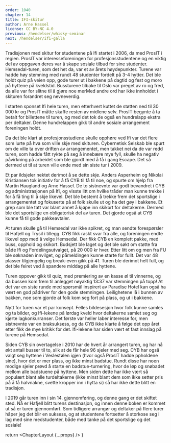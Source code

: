 ```yaml
---
order: 1040
chapter: 14
title: IFI-skitur
author: Arne Hassel
license: CC BY-NC 4.0
previous: /hendelser/whisky-seminar
next: /hendelser/ifi-galla
---
```



<p>
  Tradisjonen med skitur for studentene på Ifi startet i 2006, da med ProsIT i regien. ProsIT var interesseforeningen
  for profesjonsstudentene og en viktig del av oppgaven deres var å skape sosiale tilbud for sine studenter.
  Hemsedal-turen, som det het da, var et av årets høydepunkter. Turene var hadde høy stemning med rundt 48 studenter
  fordelt på 3-4 hytter. Det ble holdt quiz på veien opp, gode turer ut i bakkene på dagtid og fest og moro på hyttene
  på kveldstid. Bussturene tilbake til Oslo var preget av ro og fred, da alle var for slitne til å gjøre noe
  mer<Footnote>Med andre ord har ikke innholdet i skituren forandret seg nevneverdig</Footnote>.
</p>

I starten sponset Ifi hele turen, men etterhvert kuttet de støtten ned til 30 000 kr og ProsIT måtte skaffe resten
av midlene selv. ProsIT begynte å ta betalt for billettene til turen, og med det tok de også en hundrelapp ekstra
per deltaker. Denne hundrelappen gikk til andre sosiale arrangement foreningen holdt.

Da det ble klart at profesjonsstudiene skulle opphøre ved Ifi var det flere som lurte på hva som ville skje med
skituren. Cybernetisk Selskab ble spurt om de ville ta over driften av arrangementet, men takket nei da de var
redd turen, som hadde fått rykte på seg å innebære mye fyll, skulle ha negativ påvirkning på arbeidet som ble
gjordt med å få i gang Escape. Det så dermed ut til at turen ville ende med sin siste tur i 2009.

Et par ildsjeler nektet derimot å se dette skje. Anders Asperheim og Nikolai Kristiansen tok initiativ for å få
CYB til få til noe, og spurte om hjelp fra Martin Haugland og Arne Hassel. De to sistnevnte var godt bevandret i
CYB og administrasjonen på Ifi, og visste litt om hvilke tråder man kunne trekke i for å få ting til å skje
likevel. Det ble bestemt å trekke frem det sportslige i arrangementet og fokuserte på at folk skulle ut og
ha det gøy i bakkene. Et grep som ble tatt var blant annet å kjøpe inn skikort for deltakerne. Dermed ble det
sportslige en obligatorisk del av turen. Det gjorde også at CYB kunne få til gode pakkeavtaler.

At turen skulle gå til Hemsedal var ikke spikret, og man sendte forespørsler til Hafjell og Trysil i tillegg.
CYB fikk raskt svar fra alle, og foreningen endte likevel opp med å velge Hemsedal. Der fikk CYB en komplett
pakke, med buss, opphold og skikort. Budsjett ble laget og det ble søkt om støtte fra både Ifi og
Fordelingsutvalget, på 20 000 kr hver. Etter litt om og men fra FU ble søknaden innvilget, og påmeldingen
kunne starte for fullt. Det var 48 plasser tilgjengelig og break-even gikk på 41. Turen ble derimot helt
full, og det ble feiret ved å spandere middag på alle hyttene.

Turen oppover gikk til quiz, med premiering av en kasse øl til vinnerne, og da bussen kom frem til anlegget
nøyaktig 13:37 var stemningen på topp! At det var en siste runde med spørsmål inspirert av Paradise Hotel
kan også ha vært en god pådriver for den gode stemningen. Leilighetene lå i bunnen av bakken, noe som gjorde
at folk kom seg fort på plass, og ut i bakkene.

Nytt for turen var et par konsept. Felles bildesesjon hvor folk kunne samles og ta bilder, og Ifi-lekene på
lørdag kveld hvor deltakerne samlet seg og kjørte lagkonkurranser. Det første var heller laber interesse for,
men sistnevnte var en braksuksess, og da CYB ikke klarte å følge det opp året etter fikk de mye kritikk for det.
Ifi-lekene har siden vært et fast innslag på turene på Hemsedal.

Siden CYB sin overtagelse i 2010 har de hvert år arrangert turen, og har nå økt antall busser til to, slik at
de får hele 96 sjeler med seg. CYB har også valgt seg hyttene i Veslestølen igjen (hvor også ProsIT hadde
ppholdene sine), hvor det er mer plass, og ikke minst badstue. Rundt disse har noen modige sjeler prøvd å
starte en badstue-turnering, hvor de løp og snøbadet mellom alle badstuene på hyttene. Men siden dette har
ikke vært så populært blant alle turdeltakerne (ikke minst blant dem som ikke setter pris på å få halvnakne,
svette kropper inn i hytta si) så har ikke dette blitt en tradisjon.

I 2019 går turen inn i sin 14. gjennomføring, og denne gang er det skiftet sted. Nå er Hafjell blitt turens
destinasjon, og innen denne boken er kommet ut så er turen gjennomført. Som tidligere arrangør og deltaker
på flere turer håper jeg det blir en suksess, og at studentene fortsetter å storkose seg i lag med sine
medstudenter, både med tanke på det sportslige og det sosiale!

  return <ChapterLayout {...props} />
}
